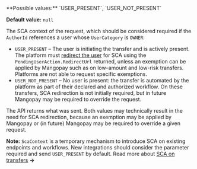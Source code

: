 <ResponseField name="ScaContext" type="string">
**Possible values:** `USER_PRESENT`, `USER_NOT_PRESENT`

**Default value:** `null`

The SCA context of the request, which should be considered required if the `AuthorId` references a user whose `UserCategory` is `OWNER`:
- `USER_PRESENT` – The user is initiating the transfer and is actively present. The platform must [redirect the user](/guides/sca/session) for SCA using the `PendingUserAction.RedirectUrl` returned, unless an exemption can be applied by Mangopay such as on low-amount and low-risk transfers. Platforms are not able to request specific exemptions.
- `USER_NOT_PRESENT` – No user is present: the transfer is automated by the platform as part of their declared and authorized workflow. On these transfers, SCA redirection is not initially required, but in future Mangopay may be required to override the request.

The API returns what was sent. Both values may technically result in the need for SCA redirection, because an exemption may be applied by Mangopay or (in future) Mangopay may be required to override a given request.

**Note:** `ScaContext` is a temporary mechanism to introduce SCA on existing endpoints and workflows. New integrations should consider the parameter required and send `USER_PRESENT` by default. Read more about [SCA on transfers](/guides/sca/transfers) **&rarr;**
</ResponseField>